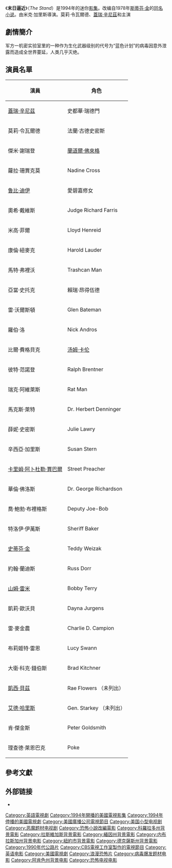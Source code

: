 {{Expand English|The Stand (TV miniseries)}}
{{noteTA
|G1=TV
|G2=Show
|G3=Movie
}}
{{Infobox Film
| name = The Stand
| image = The Stand (TV miniseries).jpg
| caption = 
| based_on = {{based on|[[末日逼近|末日逼近]]|[[史蒂芬·金|史蒂芬·金]]}}
| director = [[米克·加里斯|米克·加里斯]]
| producer = [[史蒂芬·金|史蒂芬·金]]
| writer = [[史蒂芬·金|史蒂芬·金]]
| starring = [[莫莉·令瓦爾德|莫莉·令瓦爾德]]<br />[[蓋瑞·辛尼茲|蓋瑞·辛尼茲]]
| music = [[W·G·史那菲懷登|W·G·史那菲懷登]]
| cinematography = [[愛德華·J·貝|愛德華·J·貝]]
| editing = [[派屈克·麥克馬洪|派屈克·麥克馬洪]]
| distributor = [[美國廣播公司|美國廣播公司]]
| released = 1994年5月8日
| runtime = 366 分鐘
| language = [[英文|英文]]
| budget = $28,000,000 [[美金|美金]]
| imdb_id = 0108941
}}

《'''末日逼近'''》（''The Stand''）是1994年的迷你[[影集|影集]]。改编自1978年[[斯蒂芬·金|斯蒂芬·金]]的[[末日逼近|同名小说]]。由米克·加里斯導演。莫莉·令瓦爾德、[[蓋瑞·辛尼茲|蓋瑞·辛尼茲]]和主演

== 劇情簡介 ==

军方一机密实验室里的一种作为生化武器级别的代号为“蓝色计划”的病毒因意外泄露而造成全世界蔓延，人类几乎灭绝。

== 演員名單 ==
{| class="wikitable" width="50%"
|- bgcolor="#CCCCCC"
! 演員 !! 角色
|-
| [[蓋瑞·辛尼茲|蓋瑞·辛尼茲]] || 史都華·瑞德門
|-
| 莫莉·令瓦爾德 || 法蘭·古德史密斯
|-
| 傑米·謝瑞登 || [[蘭道爾·佛來格|蘭道爾·佛來格]]
|-
| 蘿拉·珊賈克莫 || Nadine Cross
|-
| [[鲁比·迪伊|鲁比·迪伊]] || 愛碧嘉修女
|-
| 奧希·戴維斯 || Judge Richard Farris
|-
| 米高·菲爾 || Lloyd Henreid
|-
| 康倫·紐麥克 || Harold Lauder
|-
| 馬特·弗裡沃 || Trashcan Man
|-
| 亞當·史托克 || 賴瑞·昂得伍德
|-
| 雷·沃爾斯頓 || Glen Bateman
|-
| 羅伯·洛 || Nick Andros
|-
| 比爾·費格貝克 || [[汤姆·卡伦|汤姆·卡伦]]
|-
| 彼特·范諾登 || Ralph Brentner
|-
| 瑞克·阿維萊斯 || Rat Man
|-
| 馬克斯·萊特 || Dr. Herbert Denninger
|-
| 薛妮·史密斯 || Julie Lawry
|-
| 辛西亞·加里斯 || Susan Stern
|-
| [[卡里姆·阿卜杜勒·賈巴爾|卡里姆·阿卜杜勒·賈巴爾]] || Street Preacher
|-
| 華倫·佛洛斯 || Dr. George Richardson
|-
| 喬·鮑勃·布裡格斯 || Deputy Joe-Bob
|-
| 特洛伊·伊萬斯 || Sheriff Baker
|-
| [[史蒂芬·金|史蒂芬·金]] || Teddy Weizak
|-
| 約翰·蘭迪斯 || Russ Dorr
|-
| [[山姆·雷米|山姆·雷米]] || Bobby Terry
|-
| 凱莉·歐沃貝 || Dayna Jurgens
|-
| 雷·麥金農 || Charlie D. Campion
|- 
| 布莉姬特·雷恩 || Lucy Swann
|-
| 大衛·科克·錢伯斯 || Brad Kitchner
|-
| [[凱西·貝茲|凱西·貝茲]] || Rae Flowers （未列出）
|-
| [[艾德·哈里斯|艾德·哈里斯]] || Gen. Starkey （未列出）
|-
| 肯·傑金斯 || Peter Goldsmith
|-
| 理查德·萊恩巴克 || Poke
|}

== 參考文獻 ==
<div class="references-small">
<references />
</div>

== 外部链接 ==
* {{imdb title|0108941|末日逼近}}

{{DEFAULTSORT:Stand (1994 miniseries), The}}
[[Category:英語電視劇|Category:英語電視劇]]
[[Category:1994年開播的美國電視影集|Category:1994年開播的美國電視影集]]
[[Category:1994年停播的美國電視劇|Category:1994年停播的美國電視劇]]
[[Category:美國廣播公司電視節目|Category:美國廣播公司電視節目]]
[[Category:美国小型电视剧|Category:美国小型电视剧]]
[[Category:恶魔题材电视剧|Category:恶魔题材电视剧]]
[[Category:恐怖小說改編電影|Category:恐怖小說改編電影]]
[[Category:科羅拉多州背景電影|Category:科羅拉多州背景電影]]
[[Category:拉斯維加斯背景電影|Category:拉斯維加斯背景電影]]
[[Category:緬因州背景電影|Category:緬因州背景電影]]
[[Category:内布拉斯加州背景电影|Category:内布拉斯加州背景电影]]
[[Category:紐約市背景電影|Category:紐約市背景電影]]
[[Category:德克薩斯州背景電影|Category:德克薩斯州背景電影]]
[[Category:1990年代公路片|Category:1990年代公路片]]
[[Category:CBS電視工作室製作的電視節目|Category:CBS電視工作室製作的電視節目]]
[[Category:英语电影|Category:英语电影]]
[[Category:美國電視劇|Category:美國電視劇]]
[[Category:浪漫恐怖片|Category:浪漫恐怖片]]
[[Category:病毒爆发题材电影|Category:病毒爆发题材电影]]
[[Category:阿肯色州背景电影|Category:阿肯色州背景电影]]
[[Category:恐怖电视电影|Category:恐怖电视电影]]